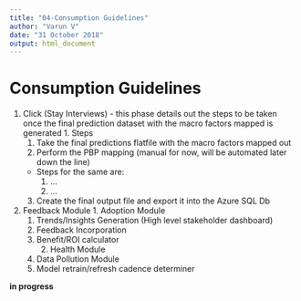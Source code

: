 ---
title: "04-Consumption Guidelines"
author: "Varun V"
date: "31 October 2018"
output: html_document
---

# **Consumption Guidelines**
  1. Click (Stay Interviews) - this phase details out the steps to be taken once the final prediction dataset with the macro factors mapped is generated
    1. Steps
      1. Take the final predictions flatfile with the macro factors mapped out
      2. Perform the PBP mapping (manual for now, will be automated later down the line)
        - Steps for the same are:
          1. ...
          2. ...
      3. Create the final output file and export it into the Azure SQL Db
  2. Feedback Module
    1. Adoption Module
      1. Trends/Insights Generation (High level stakeholder dashboard)
      2. Feedback Incorporation
      3. Benefit/ROI calculator
    2. Health Module
      1. Data Pollution Module
      2. Model retrain/refresh cadence determiner
      
**__in progress__**
